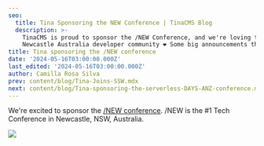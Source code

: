 ```yaml
---
seo:
  title: Tina Sponsoring the NEW Conference | TinaCMS Blog
  description: >-
    TinaCMS is proud to sponsor the /NEW Conference, and we're loving the
    Newcastle Australia developer community ❤️ Some big announcements there too!
title: Tina sponsoring the /NEW conference
date: '2024-05-16T03:00:00.000Z'
last_edited: '2024-05-16T03:00:00.000Z'
author: Camilla Rosa Silva
prev: content/blog/Tina-Joins-SSW.mdx
next: content/blog/Tina-sponsoring-the-serverless-DAYS-ANZ-conference.mdx
---
```


We're excited to sponsor the [/NEW conference](https://slashnew.tech). /NEW is the #1 Tech Conference in Newcastle, NSW, Australia.

![](/img/blog/Tina-sponsoring-the-NEW-conference/tina-sponsor-new-conference_rqctzv.png)

